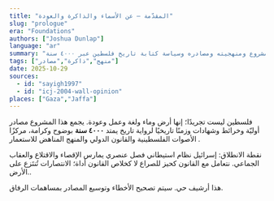 ```yaml
---
title: "المقدّمة — عن الأسماء والذاكرة والعودة"
slug: "prologue"
era: "Foundations"
authors: ["Joshua Dunlap"]
language: "ar"
summary: "نطاق المشروع ومنهجيته ومصادره وسياسة كتابة تاريخ فلسطين عبر ٤٠٠٠ سنة."
tags: ["منهج","ذاكرة","مصادر"]
date: 2025-10-29
sources:
  - id: "sayigh1997"
  - id: "icj-2004-wall-opinion"
places: ["Gaza","Jaffa"]
---
```


فلسطين ليست تجريدًا؛ إنها أرض وماء ولغة وعمل وعودة. يجمع هذا المشروع مصادر أوليّة وخرائط وشهادات
وزمنًا تاريخيًا لرواية تاريخ يمتد **٤٠٠٠ سنة** بوضوح وكرامة، مركزًا الأصوات الفلسطينية والقانون
الدولي والمنهج المناهض للاستعمار <Cite id="icj-2004-wall-opinion" />.

نقطة الانطلاق: إسرائيل نظام استيطاني فصل عنصري يمارس الإقصاء والاقتلاع والعقاب الجماعي. نتعامل مع
القانون كحيز للصراع لا كخلاص <Footnote>القانون أداة؛ الانتصارات تُنتَزع على الأرض.</Footnote>.

هذا أرشيف حي. سيتم تصحيح الأخطاء وتوسيع المصادر بمساهمات الرفاق.
